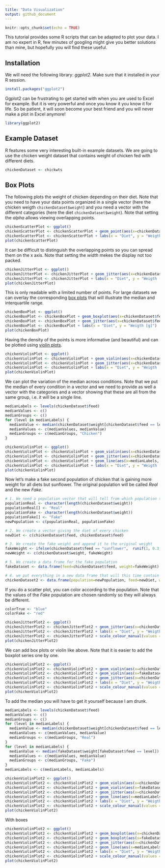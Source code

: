 ```yaml
---
title: "Data Visualization"
output: github_document
---
```


```r
knitr::opts_chunk$set(echo = TRUE)
```

This tutorial provides some R scripts that can be adapted to plot your data. I am no expert in R, few minutes of googling might give you better solutions than mine, but hopefully you will find these useful.

## Installation

We will need the following library: _ggplot2_. Make sure that it installed in your R session.

```r
install.packages("ggplot2")
```

Ggplot2 can be frustrating to get started with when you are used to Excel for example. But it is very powerful and once you know it you know it for life. So be patient, it will soon become your best friend and you will never make a plot in Excel anymore!

```r
library(ggplot2)
```

## Example Dataset

R features some very interesting built-in example datasets. We are going to use the chicken weight dataset that contains weight of chicken fed with different diets.

```r

chickenDataset <- chickwts

```

## Box Plots

The following plots the weight of chicken depending on their diet. Note that you need to have your data points organized in a single vector (here the chicken weigth `chickenDataset$weight`) and you need a vector with the different categories (here the diet `chickenDataset$weight`). Note that setting the _alpha_ allows viewing overlapping points.

```r

chickenScatterPlot <- ggplot()
chickenScatterPlot <- chickenScatterPlot + geom_point(aes(x=chickenDataset$feed, y=chickenDataset$weight), alpha = 0.5)
chickenScatterPlot <- chickenScatterPlot + labs(x = "Diet", y = "Weigth [g]")
plot(chickenScatterPlot)

```

It can be difficult to distinguish the overlapping points so you can spread them on the x axis. Note that setting the _width_ mekes the display not too packed. 

```r

chickenJitterPlot <- ggplot()
chickenJitterPlot <- chickenJitterPlot + geom_jitter(aes(x=chickenDataset$feed, y=chickenDataset$weight), width = 0.2, alpha = 0.5)
chickenJitterPlot <- chickenJitterPlot + labs(x = "Diet", y = "Weigth [g]")
plot(chickenJitterPlot)

```

This is only readable with a limited number of points. For large datasets we can overlay the corresponding [box plots](https://en.wikipedia.org/wiki/Box_plot) that will illustrate the median and interquartile range.

```r

chickenBoxPlot <- ggplot()
chickenBoxPlot <- chickenBoxPlot + geom_boxplot(aes(x=chickenDataset$feed, y=chickenDataset$weight), width = 0.6, alpha = 0.5)
chickenBoxPlot <- chickenBoxPlot + geom_jitter(aes(x=chickenDataset$feed, y=chickenDataset$weight), width = 0.2, alpha = 0.5)
chickenBoxPlot <- chickenBoxPlot + labs(x = "Diet", y = "Weigth [g]")
plot(chickenBoxPlot)

```

Having the density of the points is more informative (and beautiful) and can be plotted using [violin plots](https://en.wikipedia.org/wiki/Violin_plot).

```r

chickenViolinPlot <- ggplot()
chickenViolinPlot <- chickenViolinPlot + geom_violin(aes(x=chickenDataset$feed, y=chickenDataset$weight), width = 0.6, alpha = 0.5)
chickenViolinPlot <- chickenViolinPlot + geom_jitter(aes(x=chickenDataset$feed, y=chickenDataset$weight), width = 0.2, alpha = 0.5)
chickenViolinPlot <- chickenViolinPlot + labs(x = "Diet", y = "Weigth [g]")
plot(chickenViolinPlot)

```

We can plot the variation of the median across conditions. Note that we put the median of every condition in a vector and we need to provide as well a vector with the categories and a vector showing that these are all from the same group, i.e. it will be a single line.

```r

medianLabels <- levels(chickenDataset$feed)
medianValues <- c()
medianGroups <- c()
for (level in medianLabels) {
  medianValue <- median(chickenDataset$weight[chickenDataset$feed == level])
  medianValues <- c(medianValues, medianValue)
  medianGroups <- c(medianGroups, "Chicken")
}

chickenViolinPlot <- ggplot()
chickenViolinPlot <- chickenViolinPlot + geom_violin(aes(x=chickenDataset$feed, y=chickenDataset$weight), width = 0.6, alpha = 0.5)
chickenViolinPlot <- chickenViolinPlot + geom_jitter(aes(x=chickenDataset$feed, y=chickenDataset$weight), width = 0.2, alpha = 0.5)
chickenViolinPlot <- chickenViolinPlot + geom_line(aes(x=medianLabels, y=medianValues, group=medianGroups), linetype = "dashed" , alpha = 0.5)
chickenViolinPlot <- chickenViolinPlot + labs(x = "Diet", y = "Weigth [g]")
plot(chickenViolinPlot)

```

Now let's make a fake second population of chicken that is gaining more weight for all diets but sunflower. The original population will be called _Real_ and the new _Fake_.

```r

# 1. We need a population vector that will tell from which population the chicken comes from
populationReal <- character(length(chickenDataset$weight))
populationReal[] <- "Real"
populationFake <- character(length(chickenDataset$weight))
populationFake[] <- "Fake"
newPopulation <- c(populationReal, populationFake)

# 2. We create a vector giving the diet of every chicken
newDiet <- c(chickenDataset$feed, chickenDataset$feed)

# 3. We create the fake weight and append it to the original weight
fakeWeight <- ifelse(chickenDataset$feed == "sunflower",  runif(1, 0.3, 0.6) * chickenDataset$weight, runif(1, 1.7, 1.9) * chickenDataset$weight)
newWeight <- c(chickenDataset$weight, fakeWeight)

# 5. We create a data frame for the fake population
fakeDataset <- data.frame(feed=chickenDataset$feed, weight=fakeWeight)

# 4. we put everything in a new data frame that will this time contain three vectors: the population, the diet, and the weigth
chickenDataset2 <- data.frame(population=newPopulation, feed=newDiet, weight=newWeight)

```

If you do a scatter plot, you can color according to the population. Note that the values of the _Fake_ population are chosen randomly so they will always be different.

```r
colorTrue <- "blue"
colorFake <- "red"

chickenJitterPlot2 <- ggplot()
chickenJitterPlot2 <- chickenJitterPlot2 + geom_jitter(aes(x=chickenDataset2$feed, y=chickenDataset2$weight, col=chickenDataset2$population), width = 0.2, alpha = 0.5)
chickenJitterPlot2 <- chickenJitterPlot2 + labs(x = "Diet", y = "Weigth [g]", col = "Population")
chickenJitterPlot2 <- chickenJitterPlot2 + scale_colour_manual(values = c(colorFake, colorTrue))
plot(chickenJitterPlot2)

```

We can add box plots or violin like above. Note that it is easier to add the boxplot series one by one.

```r

chickenViolinPlot2 <- ggplot()
chickenViolinPlot2 <- chickenViolinPlot2 + geom_violin(aes(x=chickenDataset$feed, y=chickenDataset$weight), col= "darkblue", width = 0.6, alpha = 0.5)
chickenViolinPlot2 <- chickenViolinPlot2 + geom_violin(aes(x=fakeDataset$feed, y=fakeDataset$weight), col= "darkred", width = 0.6, alpha = 0.5)
chickenViolinPlot2 <- chickenViolinPlot2 + geom_jitter(aes(x=chickenDataset2$feed, y=chickenDataset2$weight, col=chickenDataset2$population), width = 0.2, alpha = 0.5)
chickenViolinPlot2 <- chickenViolinPlot2 + labs(x = "Diet", y = "Weigth [g]", col = "Population")
chickenViolinPlot2 <- chickenViolinPlot2 + scale_colour_manual(values = c(colorFake, colorTrue))
plot(chickenViolinPlot2)

```

To add the median you will have to get it yourself because I am drunk.

```r

medianLabels <- levels(chickenDataset$feed)
medianValues <- c()
medianGroups <- c()
for (level in medianLabels) {
  medianValue <- median(chickenDataset$weight[chickenDataset$feed == level])
  medianValues <- c(medianValues, medianValue)
  medianGroups <- c(medianGroups, "Real")
}
for (level in medianLabels) {
  medianValue <- median(fakeDataset$weight[fakeDataset$feed == level])
  medianValues <- c(medianValues, medianValue)
  medianGroups <- c(medianGroups, "Fake")
}
medianLabels <- c(medianLabels, medianLabels)

chickenViolinPlot2 <- ggplot()
chickenViolinPlot2 <- chickenViolinPlot2 + geom_violin(aes(x=chickenDataset$feed, y=chickenDataset$weight), col = "darkblue", width = 0.6, alpha = 0.5)
chickenViolinPlot2 <- chickenViolinPlot2 + geom_violin(aes(x=fakeDataset$feed, y=fakeDataset$weight), col = "darkred", width = 0.6, alpha = 0.5)
chickenViolinPlot2 <- chickenViolinPlot2 + geom_jitter(aes(x=chickenDataset2$feed, y=chickenDataset2$weight, col = chickenDataset2$population), width = 0.2, alpha = 0.5)
chickenViolinPlot2 <- chickenViolinPlot2 + geom_line(aes(x=medianLabels, y=medianValues, group=medianGroups, col = medianGroups), alpha = 0.5, linetype = "dashed")
chickenViolinPlot2 <- chickenViolinPlot2 + labs(x = "Diet", y = "Weigth [g]", col = "Population")
chickenViolinPlot2 <- chickenViolinPlot2 + scale_colour_manual(values = c(colorFake, colorTrue))
plot(chickenViolinPlot2)

```

With boxes

```r


chickenViolinPlot2 <- ggplot()
chickenViolinPlot2 <- chickenViolinPlot2 + geom_boxplot(aes(x=chickenDataset$feed, y=chickenDataset$weight), col = "darkblue", width = 0.6, alpha = 0.5)
chickenViolinPlot2 <- chickenViolinPlot2 + geom_boxplot(aes(x=fakeDataset$feed, y=fakeDataset$weight), col = "darkred", width = 0.6, alpha = 0.5)
chickenViolinPlot2 <- chickenViolinPlot2 + geom_jitter(aes(x=chickenDataset2$feed, y=chickenDataset2$weight, col = chickenDataset2$population), width = 0.2, alpha = 0.5)
chickenViolinPlot2 <- chickenViolinPlot2 + geom_line(aes(x=medianLabels, y=medianValues, group=medianGroups, col = medianGroups), alpha = 0.5, linetype = "dashed")
chickenViolinPlot2 <- chickenViolinPlot2 + labs(x = "Diet", y = "Weigth [g]", col = "Population")
chickenViolinPlot2 <- chickenViolinPlot2 + scale_colour_manual(values = c(colorFake, colorTrue))
plot(chickenViolinPlot2)

```
